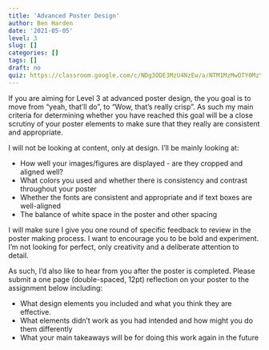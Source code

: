 ```yaml
---
title: 'Advanced Poster Design'
author: Ben Harden
date: '2021-05-05'
level: 3
slug: []
categories: []
tags: []
draft: no
quiz: https://classroom.google.com/c/NDg3ODE3MzU4NzEw/a/NTM1MzMwOTY0MzY5/details
---
```


If you are aiming for Level 3 at advanced poster design, the you goal is to move from "yeah, that'll do", to "Wow, that's really crisp". As such my main criteria for determining whether you have reached this goal will be a close scrutiny of your poster elements to make sure that they really are consistent and appropriate.

I will not be looking at content, only at design. I'll be mainly looking at:

* How well your images/figures are displayed - are they cropped and aligned well?
* What colors you used and whether there is consistency and contrast throughout your poster
* Whether the fonts are consistent and appropriate and if text boxes are well-aligned
* The balance of white space in the poster and other spacing

I will make sure I give you one round of specific feedback to review in the poster making process. I want to encourage you to be bold and experiment. I'm not looking for perfect, only creativity and a deliberate attention to detail.

As such, I'd also like to hear from you after the poster is completed. Please submit a one page (double-spaced, 12pt) reflection on your poster to the assignment below including:

* What design elements you included and what you think they are effective.
* What elements didn't work as you had intended and how might you do them differently
* What your main takeaways will be for doing this work again in the future

